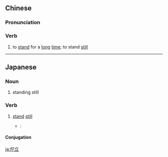 {{also|伫立}}
==Chinese==
{{zh-forms|s=伫立}}

===Pronunciation===
{{zh-pron
|m=zhùlì
|c=cyu5 lap6,cyu5 laap6
|cat=v
}}

===Verb===
{{zh-verb}}

# {{lb|zh|literary}} to [[stand]] for a [[long]] [[time]]; to stand [[still]]

----

==Japanese==
{{ja-kanjitab}}

===Noun===
{{ja-noun|ちょりつ}}

# standing still

===Verb===
{{ja-verb-suru|ちょりつ}}

# [[stand]] [[still]]
#* {{RQ:I am a cat}}:
#*: {{ja-usex|吾輩は嘆賞の念と、好奇の心に前後を忘れて彼の前に'''佇立'''して余念もなく眺めている|わがはい は たんしょう の ねん と、 こうき の しん に ぜんご を わすれて かれ の まえ に '''ちょりつ''' して よねん も なく ながめて いる|I was filled with admiration and wonder, and for a moment I forgot everything and stood still and gazed at him transfixed}}

====Conjugation====
{{ja-suru|ちょりつ}}

[[ja:佇立]]